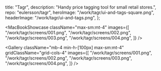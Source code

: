   title: "Tagr",
  description: "Handy price tagging tool for small retail stores.",
  repo: "eulersson/tagr",
  heroImage: "/work/tagr/ui-and-tags-square.png",
  headerImage: "/work/tagr/ui-and-tags.png",
};

<MacBookShowcase
  className="max-sm:mt-4"
  images={[
    "/work/tagr/screens/001.png",
    "/work/tagr/screens/002.png",
    "/work/tagr/screens/003.png",
    "/work/tagr/screens/004.png",
  ]}
/>

<Gallery
  className="mb-4 min-h-[100px] max-sm:mt-4"
  gridClassName="grid-cols-4"
  images={[
    "/work/tagr/screens/001.png",
    "/work/tagr/screens/002.png",
    "/work/tagr/screens/003.png",
    "/work/tagr/screens/004.png",
  ]}
/>
